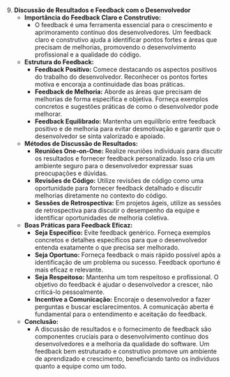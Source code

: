 9. **Discussão de Resultados e Feedback com o Desenvolvedor**
   - **Importância do Feedback Claro e Construtivo:**
     - O feedback é uma ferramenta essencial para o crescimento e aprimoramento contínuo dos desenvolvedores. Um feedback claro e construtivo ajuda a identificar pontos fortes e áreas que precisam de melhorias, promovendo o desenvolvimento profissional e a qualidade do código.
   - **Estrutura do Feedback:**
     - **Feedback Positivo:** Comece destacando os aspectos positivos do trabalho do desenvolvedor. Reconhecer os pontos fortes motiva e encoraja a continuidade das boas práticas.
     - **Feedback de Melhoria:** Aborde as áreas que precisam de melhorias de forma específica e objetiva. Forneça exemplos concretos e sugestões práticas de como o desenvolvedor pode melhorar.
     - **Feedback Equilibrado:** Mantenha um equilíbrio entre feedback positivo e de melhoria para evitar desmotivação e garantir que o desenvolvedor se sinta valorizado e apoiado.
   - **Métodos de Discussão de Resultados:**
     - **Reuniões One-on-One:** Realize reuniões individuais para discutir os resultados e fornecer feedback personalizado. Isso cria um ambiente seguro para o desenvolvedor expressar suas preocupações e dúvidas.
     - **Revisões de Código:** Utilize revisões de código como uma oportunidade para fornecer feedback detalhado e discutir melhorias diretamente no contexto do código.
     - **Sessões de Retrospectiva:** Em projetos ágeis, utilize as sessões de retrospectiva para discutir o desempenho da equipe e identificar oportunidades de melhoria coletiva.
   - **Boas Práticas para Feedback Eficaz:**
     - **Seja Específico:** Evite feedback genérico. Forneça exemplos concretos e detalhes específicos para que o desenvolvedor entenda exatamente o que precisa ser melhorado.
     - **Seja Oportuno:** Forneça feedback o mais rápido possível após a identificação de um problema ou sucesso. Feedback oportuno é mais eficaz e relevante.
     - **Seja Respeitoso:** Mantenha um tom respeitoso e profissional. O objetivo do feedback é ajudar o desenvolvedor a crescer, não criticá-lo pessoalmente.
     - **Incentive a Comunicação:** Encoraje o desenvolvedor a fazer perguntas e buscar esclarecimentos. A comunicação aberta é fundamental para o entendimento e aceitação do feedback.
   - **Conclusão:**
     - A discussão de resultados e o fornecimento de feedback são componentes cruciais para o desenvolvimento contínuo dos desenvolvedores e a melhoria da qualidade do software. Um feedback bem estruturado e construtivo promove um ambiente de aprendizado e crescimento, beneficiando tanto os indivíduos quanto a equipe como um todo.
